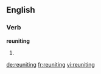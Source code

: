 ==English==

===Verb===
'''reuniting'''

# {{present participle of|[[reunite]]}}

[[de:reuniting]]
[[fr:reuniting]]
[[vi:reuniting]]
